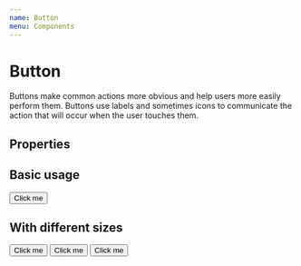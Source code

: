 ```yaml
---
name: Button
menu: Components
---
```



# Button

Buttons make common actions more obvious and help users more easily perform them. Buttons use labels and sometimes icons to communicate the action that will occur when the user touches them.

## Properties
<Props of={Button} />

## Basic usage

<Playground>
  <Button>Click me</Button>
</Playground>

## With different sizes

<Playground>
  <Button scale="small">Click me</Button>
  <Button scale="normal">Click me</Button>
  <Button scale="big">Click me</Button>
</Playground>